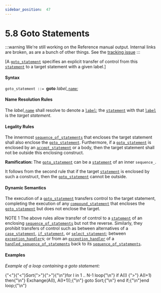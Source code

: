 ---
sidebar_position:  47
---

# 5.8 Goto Statements

:::warning
We're still working on the Reference manual output.  Internal links are broken,
as are a bunch of other things.
See the [tracking issue](https://github.com/ada-lang-io/ada-lang-io/issues/20)
:::


<p>[A <code><a href="../AA-5/AA-5.8#S0194">goto_statement</a></code> specifies an explicit transfer of control from this <code><a href="../AA-5/AA-5.1#S0167">statement</a></code> to a target statement with a given label.] </p>

#### Syntax

<p><code>goto_statement</code><a id="S0194"></a><code> ::= </code><strong>goto</strong> <em>label_</em><code><a href="../AA-4/AA-4.1#S0091">name</a></code>;</p>

#### Name Resolution Rules

<p>The <em>label_</em><code><a href="../AA-4/AA-4.1#S0091">name</a></code> shall resolve to denote a <code><a href="../AA-5/AA-5.1#S0171">label</a></code>; the <code><a href="../AA-5/AA-5.1#S0167">statement</a></code> with that <code><a href="../AA-5/AA-5.1#S0171">label</a></code> is the <em>target statement</em>. </p>

#### Legality Rules

<p>The innermost <code><a href="../AA-5/AA-5.1#S0166">sequence_of_statements</a></code> that encloses the target statement shall also enclose the <code><a href="../AA-5/AA-5.8#S0194">goto_statement</a></code>. Furthermore, if a <code><a href="../AA-5/AA-5.8#S0194">goto_statement</a></code> is enclosed by an <code><a href="../AA-9/AA-9.5#S0258">accept_statement</a></code> or a body, then the target statement shall not be outside this enclosing construct. </p>
<Admonition type="note">
<p><strong>Ramification: </strong>The <code><a href="../AA-5/AA-5.8#S0194">goto_statement</a></code> can be a <code><a href="../AA-5/AA-5.1#S0167">statement</a></code> of an inner <code>sequence_</code>.</p></Admonition>

<Admonition type="note">
<p>It follows from the second rule that if the target <code><a href="../AA-5/AA-5.1#S0167">statement</a></code> is enclosed by such a construct, then the <code><a href="../AA-5/AA-5.8#S0194">goto_statement</a></code> cannot be outside. </p></Admonition>


#### Dynamic Semantics

<p>The execution of a <code><a href="../AA-5/AA-5.8#S0194">goto_statement</a></code> transfers control to the target statement, completing the execution of any <code><a href="../AA-5/AA-5.1#S0169">compound_statement</a></code> that encloses the <code><a href="../AA-5/AA-5.8#S0194">goto_statement</a></code> but does not enclose the target. </p>
<Admonition type="note">
<p>NOTE 1   The above rules allow transfer of control to a <code><a href="../AA-5/AA-5.1#S0167">statement</a></code> of an enclosing <code><a href="../AA-5/AA-5.1#S0166">sequence_of_statements</a></code> but not the reverse. Similarly, they prohibit transfers of control such as between alternatives of a <code><a href="../AA-5/AA-5.4#S0176">case_statement</a></code>, <code><a href="../AA-5/AA-5.3#S0175">if_statement</a></code>, or <code><a href="../AA-9/AA-9.7#S0269">select_statement</a></code>; between <code><a href="../AA-11/AA-11.2#S0305">exception_handler</a></code>s; or from an <code><a href="../AA-11/AA-11.2#S0305">exception_handler</a></code> of a <code><a href="../AA-11/AA-11.2#S0304">handled_sequence_of_statements</a></code> back to its <code><a href="../AA-5/AA-5.1#S0166">sequence_of_statements</a></code>. </p></Admonition>


#### Examples

<p><em>Example of a loop containing a goto statement:</em> </p>
<CodeBlock>
{"<"}{"<"}Sort{">"}{">"}{"\n"}for I in 1 .. N-1 loop{"\n"}   if A(I) {">"} A(I+1) then{"\n"}      Exchange(A(I), A(I+1));{"\n"}      goto Sort;{"\n"}   end if;{"\n"}end loop;{"\n"}
</CodeBlock>

